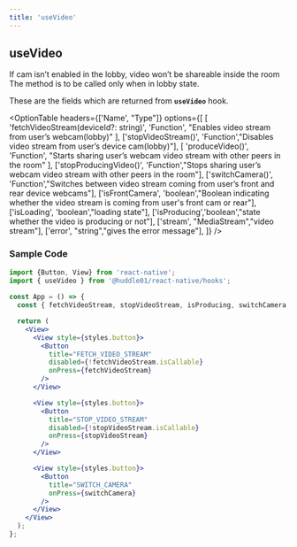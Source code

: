 ```yaml
---
title: 'useVideo'
---
```



## useVideo

<Callout emoji="⚠️">
    If cam isn’t enabled in the lobby, video won’t be shareable inside the room 
  </Callout>
  <Callout emoji="⚠️">
    The method is to be called only when in lobby state.
  </Callout>


These are the fields which are returned from **`useVideo`** hook.

<OptionTable
  headers={['Name', "Type"]}
  options={[
    [
      'fetchVideoStream(deviceId?: string)',
      'Function',
      "Enables video stream from user’s webcam(lobby)"
    ],
    ['stopVideoStream()', 'Function',"Disables video stream from user’s device cam(lobby)"],
    [
      'produceVideo()',
      'Function',
      "Starts sharing user’s webcam video stream with other peers in the room"
    ],
    ['stopProducingVideo()', 'Function',"Stops sharing user’s webcam video stream with other peers in the room"],
    ['switchCamera()', 'Function',"Switches between video stream coming from user’s front and rear device webcams"],
    ['isFrontCamera', 'boolean',"Boolean indicating whether the video stream is coming from user's front cam or rear"],
    ['isLoading', 'boolean',"loading state"],
    ['isProducing','boolean',"state whether the video is producing or not"],
    ['stream', "MediaStream","video stream"],
    ['error', "string","gives the error message"],
  ]} 
/>



### Sample Code

```jsx
import {Button, View} from 'react-native';
import { useVideo } from '@huddle01/react-native/hooks';
 
const App = () => {
  const { fetchVideoStream, stopVideoStream, isProducing, switchCamera, isFrontCamera, stream, error} = useVideo();

  return (
    <View>
      <View style={styles.button}>
        <Button
          title="FETCH_VIDEO_STREAM"
          disabled={!fetchVideoStream.isCallable}
          onPress={fetchVideoStream}
        />
      </View>

      <View style={styles.button}>
        <Button
          title="STOP_VIDEO_STREAM"
          disabled={!stopVideoStream.isCallable}
          onPress={stopVideoStream}
        />
      </View>

      <View style={styles.button}>
        <Button
          title="SWITCH_CAMERA"
          onPress={switchCamera}
        />
      </View>
    </View>
  );
};
 

```